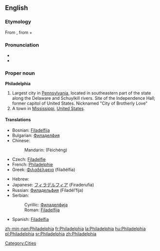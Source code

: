 ==English==
{{wikipedia|Philadelphia, Pennsylvania}}

===Etymology===
From {{etyl|grc|en}} {{term|Φιλαδέλφεια|tr=Philadelphia|lang=grc|sc=polytonic}}, from {{term|φιλέω||I love|tr=phileō|lang=grc|sc=polytonic}} + {{term|ἀδελφός||brother|tr=adelphos|lang=grc|sc=polytonic}}

===Pronunciation===
* {{audio|en-uk-Philadelphia.ogg|Audio (UK)}}
* {{audio|en-us-Philadelphia.ogg|Audio (US)}}

===Proper noun===
'''Philadelphia'''

# Largest city in [[Pennsylvania]], located in southeastern part of the state along the Delaware and Schuylkill rivers. Site of the Independence Hall; former capitol of United States. Nicknamed "City of Brotherly Love"
# A town in [[Mississippi]], [[United States]].

====Translations====
{{trans-top}}
* Bosnian: [[Filadelfija#Bosnian|Filadelfija]] {{f}}
* Bulgarian: [[Филаделфия]] {{f}}
* Chinese:
*: Mandarin: {{zh-ts|費城|费城}} (Fèichéng)
* Czech: [[Filadelfie]] {{f}}
* French: [[Philadelphie]]
* Greek: [[Φιλαδέλφεια]] (filaðélfia) {{f}}
{{trans-mid}}
* Hebrew: {{t-|he|פילדלפיה|f|alt=פִילָדֶלְפִיָּה|sc=Hebr|tr=filadélfia}}
* Japanese: [[フィラデルフィア]] (Firaderufia)
* Russian: [[Филадельфия]] (Filadél’fija) {{f}}
* Serbian:
*: Cyrillic: [[Филаделфија#Serbian|Филаделфија]] {{f}}
*: Roman: [[Filadelfija#Serbian|Filadelfija]] {{f}}
* Spanish: [[Filadelfia]] {{f}}
{{trans-bottom}}

[[Category:Cities]]

[[zh-min-nan:Philadelphia]]
[[fr:Philadelphia]]
[[la:Philadelphia]]
[[hu:Philadelphia]]
[[pl:Philadelphia]]
[[sr:Philadelphia]]
[[zh:Philadelphia]]